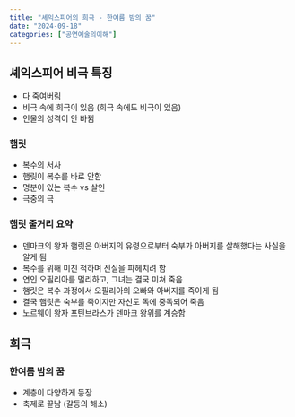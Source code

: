 ```yaml
---
title: "셰익스피어의 희극 - 한여름 밤의 꿈"
date: "2024-09-18"
categories: ["공연예술의이해"]
---
```


## 셰익스피어 비극 특징
- 다 죽여버림
- 비극 속에 희극이 있음 (희극 속에도 비극이 있음)
- 인물의 성격이 안 바뀜

### 햄릿
- 복수의 서사
- 햄릿이 복수를 바로 안함
- 명분이 있는 복수 vs 살인
- 극중의 극

### 햄릿 줄거리 요약
- 덴마크의 왕자 햄릿은 아버지의 유령으로부터 숙부가 아버지를 살해했다는 사실을 알게 됨
- 복수를 위해 미친 척하며 진실을 파헤치려 함
- 연인 오필리아를 멀리하고, 그녀는 결국 미쳐 죽음
- 햄릿은 복수 과정에서 오필리아의 오빠와 아버지를 죽이게 됨
- 결국 햄릿은 숙부를 죽이지만 자신도 독에 중독되어 죽음
- 노르웨이 왕자 포틴브라스가 덴마크 왕위를 계승함

## 희극
### 한여름 밤의 꿈
- 계층이 다양하게 등장
- 축제로 끝남 (갈등의 해소)

